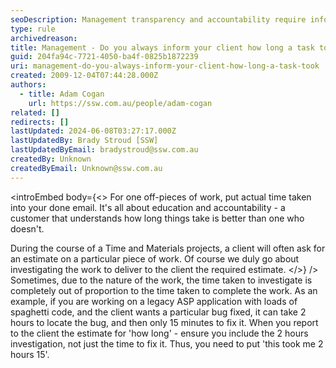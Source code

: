```yaml
---
seoDescription: Management transparency and accountability require informing clients about task completion times, including investigation hours, to foster education and understanding.
type: rule
archivedreason:
title: Management - Do you always inform your client how long a task took?
guid: 204fa94c-7721-4050-ba4f-0825b1872239
uri: management-do-you-always-inform-your-client-how-long-a-task-took
created: 2009-12-04T07:44:28.000Z
authors:
  - title: Adam Cogan
    url: https://ssw.com.au/people/adam-cogan
related: []
redirects: []
lastUpdated: 2024-06-08T03:27:17.000Z
lastUpdatedBy: Brady Stroud [SSW]
lastUpdatedByEmail: bradystroud@ssw.com.au
createdBy: Unknown
createdByEmail: Unknown@ssw.com.au
---
```


<introEmbed
  body={<>
For one off-pieces of work, put actual time taken into your done email. It's all about education and accountability - a customer that understands how long things take is better than one who doesn't.

During the course of a Time and Materials projects, a client will often ask for an estimate on a particular piece of work. Of course we duly go about investigating the work to deliver to the client the required estimate.
  </>}
/>
Sometimes, due to the nature of the work, the time taken to investigate is completely out of proportion to the time taken to complete the work. As an example, if you are working on a legacy ASP application with loads of spaghetti code, and the client wants a particular bug fixed, it can take 2 hours to locate the bug, and then only 15 minutes to fix it. When you report to the client the estimate for 'how long' - ensure you include the 2 hours investigation, not just the time to fix it. Thus, you need to put 'this took me 2 hours 15'.
